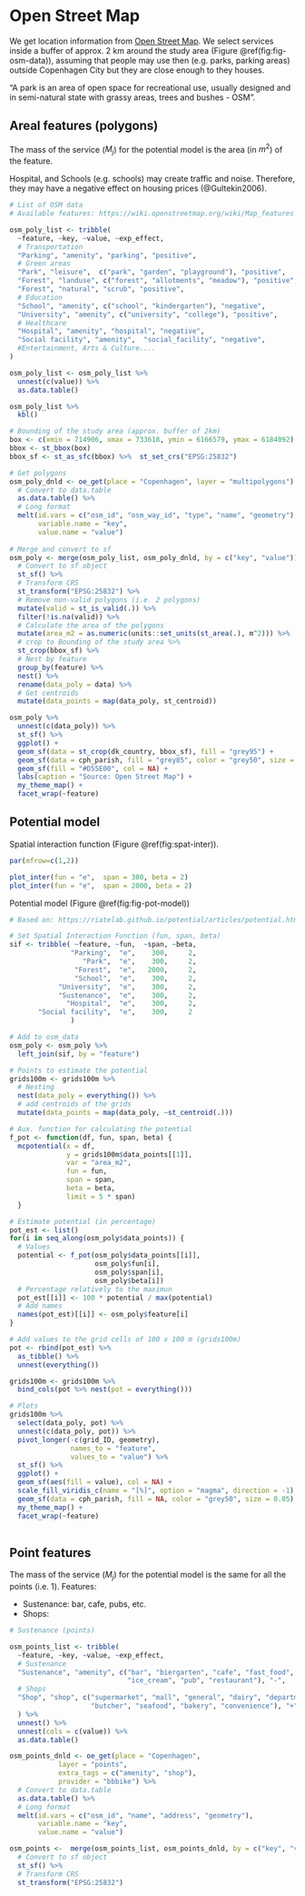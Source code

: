 # Open Street Map 

We get location information from [Open Street Map](https://wiki.openstreetmap.org/wiki/Map_features). We select services inside a buffer of approx. 2 km around the study area (Figure \@ref(fig:fig-osm-data)), assuming that people may use then (e.g. parks, parking areas) outside Copenhagen City but they are close enough to they houses. 


"A park is an area of open space for recreational use, usually designed and in semi-natural state with grassy areas, trees and bushes - OSM".

## Areal features (polygons) 

The mass of the service ($M_j$) for the potential model is the area (in $m^2$) of the feature.

Hospital, and Schools (e.g. schools) may create traffic and noise. Therefore, they may have a negative effect on housing prices (@Gultekin2006). 

```r

# List of OSM data
# Available features: https://wiki.openstreetmap.org/wiki/Map_features 

osm_poly_list <- tribble(
  ~feature, ~key, ~value, ~exp_effect,
  # Transportation   
  "Parking", "amenity", "parking", "positive",
  # Green areas
  "Park", "leisure",  c("park", "garden", "playground"), "positive",
  "Forest", "landuse", c("forest", "allotments", "meadow"), "positive",
  "Forest", "natural", "scrub", "positive",
  # Education
  "School", "amenity", c("school", "kindergarten"), "negative",
  "University", "amenity", c("university", "college"), "positive", 
  # Healthcare
  "Hospital", "amenity", "hospital", "negative",
  "Social facility", "amenity",  "social_facility", "negative",
  #Entertainment, Arts & Culture.... 
)

osm_poly_list <- osm_poly_list %>%
  unnest(c(value)) %>% 
  as.data.table() 

osm_poly_list %>% 
  kbl()

```

```r

# Bounding of the study area (approx. buffer of 2km)
box <- c(xmin = 714906, xmax = 733618, ymin = 6166579, ymax = 6184092)
bbox <- st_bbox(box)
bbox_sf <- st_as_sfc(bbox) %>%  st_set_crs("EPSG:25832") 

# Get polygons 
osm_poly_dnld <- oe_get(place = "Copenhagen", layer = "multipolygons") %>% 
  # Convert to data.table
  as.data.table() %>% 
  # Long format 
  melt(id.vars = c("osm_id", "osm_way_id", "type", "name", "geometry"),
       variable.name = "key",
       value.name = "value")
 
# Merge and convert to sf
osm_poly <- merge(osm_poly_list, osm_poly_dnld, by = c("key", "value")) %>% 
  # Convert to sf object
  st_sf() %>% 
  # Transform CRS
  st_transform("EPSG:25832") %>% 
  # Remove non-valid polygons (i.e. 2 polygons)
  mutate(valid = st_is_valid(.)) %>% 
  filter(!is.na(valid)) %>% 
  # Calculate the area of the polygons
  mutate(area_m2 = as.numeric(units::set_units(st_area(.), m^2))) %>% 
  # crop to Bounding of the study area %>% 
  st_crop(bbox_sf) %>% 
  # Nest by feature
  group_by(feature) %>% 
  nest() %>% 
  rename(data_poly = data) %>% 
  # Get centroids  
  mutate(data_points = map(data_poly, st_centroid))

```


```r

osm_poly %>%
  unnest(c(data_poly)) %>% 
  st_sf() %>% 
  ggplot() +
  geom_sf(data = st_crop(dk_country, bbox_sf), fill = "grey95") +
  geom_sf(data = cph_parish, fill = "grey85", color = "grey50", size = 0.05) +
  geom_sf(fill = "#D55E00", col = NA) +
  labs(caption = "Source: Open Street Map") +
  my_theme_map() +
  facet_wrap(~feature)

```

## Potential model

Spatial interaction function (Figure \@ref(fig:spat-inter)).
```r

par(mfrow=c(1,2))

plot_inter(fun = "e",  span = 300, beta = 2)
plot_inter(fun = "e",  span = 2000, beta = 2)

```

Potential model (Figure \@ref(fig:fig-pot-model))

```r
# Based on: https://riatelab.github.io/potential/articles/potential.html

# Set Spatial Interaction Function (fun, span, beta)
sif <- tribble( ~feature, ~fun,  ~span, ~beta,
               "Parking",  "e",    300,     2,
                  "Park",  "e",    300,     2,
                "Forest",  "e",   2000,     2,
                "School",  "e",    300,     2,
            "University",  "e",    300,     2,
            "Sustenance",  "e",    300,     2,
              "Hospital",  "e",    300,     2,
       "Social facility",  "e",    300,     2
               )

# Add to osm_data
osm_poly <- osm_poly %>%
  left_join(sif, by = "feature")

# Points to estimate the potential 
grids100m <- grids100m %>%
  # Nesting
  nest(data_poly = everything()) %>% 
  # add centroids of the grids
  mutate(data_points = map(data_poly, ~st_centroid(.)))
```

```r

# Aux. function for calculating the potential
f_pot <- function(df, fun, span, beta) {
  mcpotential(x = df,
              y = grids100m$data_points[[1]],
              var = "area_m2",
              fun = fun,
              span = span,
              beta = beta,
              limit = 5 * span)
  }

# Estimate potential (in percentage)
pot_est <- list()
for(i in seq_along(osm_poly$data_points)) {
  # Values
  potential <- f_pot(osm_poly$data_points[[i]],
                     osm_poly$fun[i], 
                     osm_poly$span[i],
                     osm_poly$beta[i])
  # Percentage relatively to the maximun
  pot_est[[i]] <- 100 * potential / max(potential)
  # Add names
  names(pot_est)[[i]] <- osm_poly$feature[i] 
}

# Add values to the grid cells of 100 x 100 m (grids100m)
pot <- rbind(pot_est) %>%
  as_tibble() %>% 
  unnest(everything())

grids100m <- grids100m %>% 
  bind_cols(pot %>% nest(pot = everything()))

```

```r
# Plots
grids100m %>% 
  select(data_poly, pot) %>% 
  unnest(c(data_poly, pot)) %>% 
  pivot_longer(-c(grid_ID, geometry),
               names_to = "feature",
               values_to = "value") %>% 
  st_sf() %>% 
  ggplot() +
  geom_sf(aes(fill = value), col = NA) +
  scale_fill_viridis_c(name = "[%]", option = "magma", direction = -1) +
  geom_sf(data = cph_parish, fill = NA, color = "grey50", size = 0.05) +
  my_theme_map() +
  facet_wrap(~feature)
  
```

## Point features

The mass of the service ($M_j$) for the potential model is the same for all the points (i.e. 1). Features: 

- Sustenance: bar, cafe, pubs, etc.
- Shops: 

```r

# Sustenance (points)

osm_points_list <- tribble(
  ~feature, ~key, ~value, ~exp_effect,
  # Sustenance
  "Sustenance", "amenity", c("bar", "biergarten", "cafe", "fast_food", "food_court",
                             "ice_cream", "pub", "restaurant"), "-",
  # Shops
  "Shop", "shop", c("supermarket", "mall", "general", "dairy", "department_store",
                    "butcher", "seafood", "bakery", "convenience"), "+"
  ) %>%
  unnest() %>%
  unnest(cols = c(value)) %>% 
  as.data.table()

osm_points_dnld <- oe_get(place = "Copenhagen",
            layer = "points",
            extra_tags = c("amenity", "shop"),
            provider = "bbbike") %>%  
  # Convert to data.table
  as.data.table() %>% 
  # Long format 
  melt(id.vars = c("osm_id", "name", "address", "geometry"),
       variable.name = "key",
       value.name = "value")

osm_points <-  merge(osm_points_list, osm_points_dnld, by = c("key", "value")) %>% 
  # Convert to sf object
  st_sf() %>% 
  # Transform CRS
  st_transform("EPSG:25832")

```



